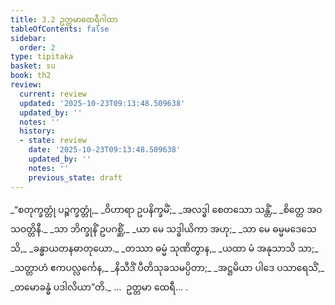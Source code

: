 ```yaml
---
title: 3.2 ဥတ္တမာထေရီဂါထာ
tableOfContents: false
sidebar:
  order: 2
type: tipitaka
basket: su
book: th2
review:
  current: review
  updated: '2025-10-23T09:13:48.509638'
  updated_by: ''
  notes: ''
  history:
  - state: review
    date: '2025-10-23T09:13:48.509638'
    updated_by: ''
    notes: ''
    previous_state: draft
---
```



<ReviewStatus review={frontmatter.review} showDetails={true} />

<HypothesisAnnotation frontmatter={frontmatter} />

<DynamicBreadcrumb />

<Division number="42" book="th2" e="ch" v="19" p="384">

<Paragraph number="74" type="verses" book="th2">
_“စတုက္ခတ္တုံ ပဉ္စက္ခတ္တုံ,_  
_ဝိဟာရာ ဥပနိက္ခမိံ;_  
_အလဒ္ဓါ စေတသော သန္တိံ,_  
_စိတ္တေ အဝသဝတ္တိနီ._  

</Paragraph>

</Division>
<Division number="43" book="th2" e="ch" v="19" p="384">

<Paragraph number="75" type="verses" book="th2">
_သာ ဘိက္ခုနိံ ဥပဂစ္ဆိံ,_  
_ယာ မေ သဒ္ဓါယိကာ အဟု;_  
_သာ မေ ဓမ္မမဒေသေသိ,_  
_ခန္ဓာယတနဓာတုယော._  

</Paragraph>

</Division>
<Division number="44" book="th2" e="ch" v="19" p="384">

<Paragraph number="76" type="verses" book="th2">
_တဿာ ဓမ္မံ သုဏိတွာန,_  
_ယထာ မံ အနုသာသိ သာ;_  
_သတ္တာဟံ ဧကပလ္လင်္ကေန,_  
_နိသီဒိံ ပီတိသုခသမပ္ပိတာ;_  
_အဋ္ဌမိယာ ပါဒေ ပသာရေသိံ,_  
_တမောခန္ဓံ ပဒါလိယာ”တိ._  


</Paragraph>
</Division>

<Paragraph number="77" type="center" book="th2">
…  ဥတ္တမာ ထေရီ… .
</Paragraph>